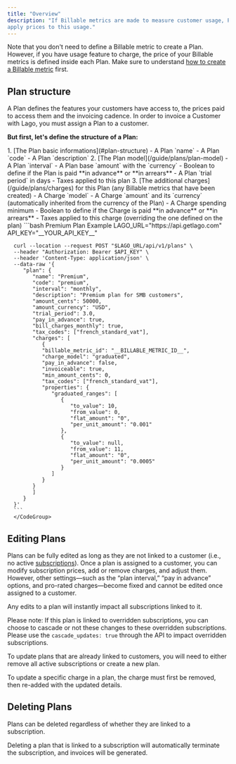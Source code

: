 ```yaml
---
title: "Overview"
description: "If Billable metrics are made to measure customer usage, Plans are made to
apply prices to this usage."
---
```


Note that you don't need to define a Billable metric to create a Plan. However,
if you have usage feature to charge, the price of your Billable metrics is
defined inside each Plan. Make sure to understand
[how to create a Billable metric](/guide/billable-metrics/create-billable-metrics) first.

## Plan structure[](#plan-structure "Direct link to heading")

A Plan defines the features your customers have access to, the prices paid to
access them and the invoicing cadence. In order to invoice a Customer with Lago,
you must assign a Plan to a customer.

**But first, let's define the structure of a Plan:**

<Tabs>
   <Tab title="Dashboard">
      1. [The Plan basic informations](#plan-structure)
         - A Plan `name`
         - A Plan `code`
         - A Plan `description`
      2. [The Plan model](/guide/plans/plan-model)
         - A Plan `interval`
         - A Plan base `amount` with the `currency`
         - Boolean to define if the Plan is paid **in advance** or **in arrears**
         - A Plan `trial period` in days
         - Taxes applied to this plan
      3. [The additional charges](/guide/plans/charges) for this Plan (any Billable metrics
         that have been created)
         - A Charge `model`
         - A Charge `amount` and its `currency` (automatically inherited from the
         currency of the Plan)
         - A Charge spending minimum
         - Boolean to define if the Charge is paid **in advance** or **in arrears**
         - Taxes applied to this charge (overriding the one defined on the plan)
  </Tab>
  <Tab title="API">
      <CodeGroup>
      ```bash Premium Plan Example
      LAGO_URL="https://api.getlago.com"
      API_KEY="__YOUR_API_KEY__"

      curl --location --request POST "$LAGO_URL/api/v1/plans" \
      --header "Authorization: Bearer $API_KEY" \
      --header 'Content-Type: application/json' \
      --data-raw '{
         "plan": {
            "name": "Premium",
            "code": "premium",
            "interval": "monthly",
            "description": "Premium plan for SMB customers",
            "amount_cents": 50000,
            "amount_currency": "USD",
            "trial_period": 3.0,
            "pay_in_advance": true,
            "bill_charges_monthly": true,
            "tax_codes": ["french_standard_vat"],
            "charges": [
               {
               "billable_metric_id": "__BILLABLE_METRIC_ID__",
               "charge_model": "graduated",
               "pay_in_advance": false,
               "invoiceable": true,
               "min_amount_cents": 0,
               "tax_codes": ["french_standard_vat"],
               "properties": {
                  "graduated_ranges": [
                     {
                        "to_value": 10,
                        "from_value": 0,
                        "flat_amount": "0",
                        "per_unit_amount": "0.001"
                     },
                     {
                        "to_value": null,
                        "from_value": 11,
                        "flat_amount": "0",
                        "per_unit_amount": "0.0005"
                     }
                  ]
               }
            }
            ]
         }
      }'
      ```
      </CodeGroup>

  </Tab>
</Tabs>

## Editing Plans[](#editing-plans "Direct link to heading")

Plans can be fully edited as long as they are not linked to a customer (i.e., no active [subscriptions](/guide/subscriptions/assign-plan)). Once a plan is assigned to a customer, you can modify subscription prices, add or remove charges, and adjust them. However, other settings—such as the “plan interval,” “pay in advance” options, and pro-rated charges—become fixed and cannot be edited once assigned to a customer.

Any edits to a plan will instantly impact all subscriptions linked to it.

Please note: If this plan is linked to overridden subscriptions, you can choose to cascade or not these changes to these overridden subscriptions. 
Please use the `cascade_updates: true` through the API to impact overridden subscriptions.

To update plans that are already linked to customers, you will need to either remove all active subscriptions or create a new plan.

To update a specific charge in a plan, the charge must first be removed, then re-added with the updated details.



## Deleting Plans[](#deleting-plans "Direct link to heading")

Plans can be deleted regardless of whether they are linked to a subscription.

Deleting a plan that is linked to a subscription will automatically terminate the subscription, and invoices will be generated.